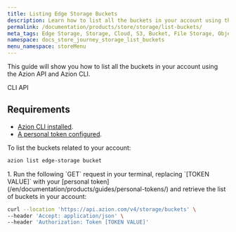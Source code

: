 ```yaml
---
title: Listing Edge Storage Buckets
description: Learn how to list all the buckets in your account using the Azion API and Azion CLI.
permalink: /documentation/products/store/storage/list-buckets/
meta_tags: Edge Storage, Storage, Cloud, S3, Bucket, File Storage, Object Storage, API, Azion CLI, List Buckets
namespace: docs_store_journey_storage_list_buckets
menu_namespace: storeMenu
---
```



This guide will show you how to list all the buckets in your account using the Azion API and Azion CLI.

<Tabs client:visible>
    <Fragment slot="tab.cli">CLI</Fragment>
    <Fragment slot="tab.api">API</Fragment>

<Fragment slot="panel.cli">

## Requirements 

- [Azion CLI installed](/en/documentation/products/azion-cli/overview/#installing-azion-cli). 
- [A personal token configured](/en/documentation/devtools/cli/globals/#token).

To list the buckets related to your account: 

```bash 
azion list edge-storage bucket
```

</Fragment>

<Fragment slot="panel.api">
1. Run the following `GET` request in your terminal, replacing `[TOKEN VALUE]` with your [personal token](/en/documentation/products/guides/personal-tokens/) and retrieve the list of buckets in your account:

```bash 
curl --location 'https://api.azion.com/v4/storage/buckets' \
--header 'Accept: application/json' \
--header 'Authorization: Token [TOKEN VALUE]'
```

<LinkButton link="https://api.azion.com/#565230b1-5f75-49e5-b025-0dc9e271883d" label="Go to Azion API documentation" severity="secondary" target="_blank" />

</Fragment>

</Tabs>